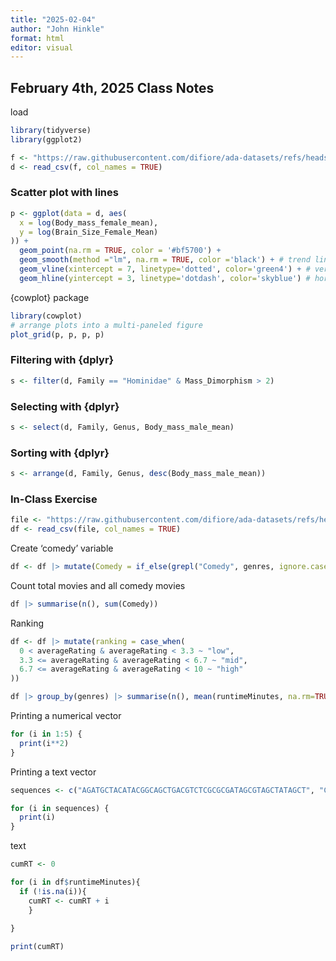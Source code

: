 ```yaml
---
title: "2025-02-04"
author: "John Hinkle"
format: html
editor: visual
---
```


## February 4th, 2025 Class Notes

load

```r
library(tidyverse)
library(ggplot2)

f <- "https://raw.githubusercontent.com/difiore/ada-datasets/refs/heads/main/KamilarAndCooperData.csv"
d <- read_csv(f, col_names = TRUE)
```

### Scatter plot with lines

```r
p <- ggplot(data = d, aes(
  x = log(Body_mass_female_mean), 
  y = log(Brain_Size_Female_Mean)
)) +
  geom_point(na.rm = TRUE, color = '#bf5700') +
  geom_smooth(method ="lm", na.rm = TRUE, color ='black') + # trend line with confidence interval
  geom_vline(xintercept = 7, linetype='dotted', color='green4') + # vertical line at x = 7 
  geom_hline(yintercept = 3, linetype='dotdash', color='skyblue') # horizonal line at y = 3
```

{cowplot} package

```r
library(cowplot)
# arrange plots into a multi-paneled figure
plot_grid(p, p, p, p)
```

### Filtering with {dplyr}

```r
s <- filter(d, Family == "Hominidae" & Mass_Dimorphism > 2)
```

### Selecting with {dplyr}

```r
s <- select(d, Family, Genus, Body_mass_male_mean)
```

### Sorting with {dplyr}

```r
s <- arrange(d, Family, Genus, desc(Body_mass_male_mean))
```

### In-Class Exercise

```r
file <- "https://raw.githubusercontent.com/difiore/ada-datasets/refs/heads/main/IMDB-movies.csv"
df <- read_csv(file, col_names = TRUE)
```

Create 'comedy' variable

```r
df <- df |> mutate(Comedy = if_else(grepl("Comedy", genres, ignore.case = TRUE), TRUE, FALSE))
```

Count total movies and all comedy movies

```r
df |> summarise(n(), sum(Comedy))
```

Ranking

```r
df <- df |> mutate(ranking = case_when(
  0 < averageRating & averageRating < 3.3 ~ "low",
  3.3 <= averageRating & averageRating < 6.7 ~ "mid",
  6.7 <= averageRating & averageRating < 10 ~ "high"
))
```

```r
df |> group_by(genres) |> summarise(n(), mean(runtimeMinutes, na.rm=TRUE))
```

Printing a numerical vector

```r
for (i in 1:5) {
  print(i**2)
}
```

Printing a text vector

```r
sequences <- c("AGATGCTACATACGGCAGCTGACGTCTCGCGCGATAGCGTAGCTATAGCT", "CGATAGCGTAGCTATACCGCGCGCGCGATATAGAGCTCTGT", "ATTTCATGACGATCATGACTAGCTA", "GGATCATAGCTACGTAGCTGC", "GCTAGCACGTGATTATAACTCATACGAGCTGATATACGT")

for (i in sequences) {
  print(i)
}
```

text

```r
cumRT <- 0

for (i in df$runtimeMinutes){
  if (!is.na(i)){
    cumRT <- cumRT + i
    }
  
}

print(cumRT)
```

```r

```
